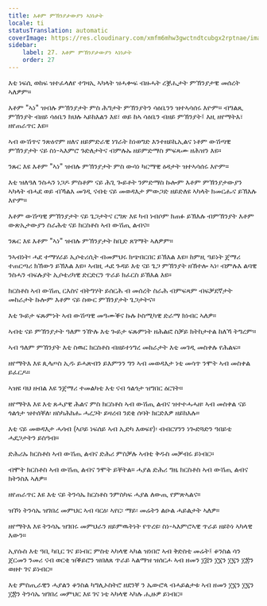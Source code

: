 ```yaml
---
title: እቶም ምኽንያታውያን ኣነነታት
locale: ti
statusTranslation: automatic
coverImage: https://res.cloudinary.com/xmfm6mhw3gwctndtcubgx2rptnae/image/upload/v1741354419/small_cover_la_gran_rebelion_28716e29d2.webp
sidebar:
    label: 27. እቶም ምኽንያታውያን ኣነነታት
    order: 27
---
```

እቲ ነፍሲ ወከፍ ዝተፈላለየ ተገዛኢ ኣካላት ዝሓቍፍ ብዙሓት ረቛሒታት ምኽንያታዊ መሰረት ኣለዎም።

እቶም "ኣነ" ዝብሉ ምኽንያታት ምስ ሕግታት ምኽንያትን ሳዕቤንን ዝተኣሳሰሩ እዮም። ብግልጺ ምኽንያት ብዘይ ሳዕቤን ክህሉ ኣይክእልን እዩ፣ ወይ ከኣ ሳዕቤን ብዘይ ምኽንያት፤ እዚ ዘየማትእ፣ ዘየጠራጥር እዩ።

ኣብ ውሽጥና ንጽዕኖም ዘለና ዘይምድራዊ ነገራት ከነወግድ እንተዘይኪኢልና ነቶም ውሽጣዊ ምኽንያታት ናይ ስነ-ኣእምሮ ጉድለታትና ብምሉኡ ዘይምድማስ ምፍጻሙ ዘሕዝን እዩ።

ንጹር እዩ እቶም "ኣነ" ዝብሉ ምኽንያታት ምስ ውሳነ ካርማዊ ዕዳታት ዝተኣሳሰሩ እዮም።

እቲ ዝለዓለ ንስሓን ነጋዶ ምስቶም ናይ ሕጊ ጐይቶት ንምድማስ ኩሎም እቶም ምኽንያታውያን ኣካላት ብሓደ ወይ ብኻልእ መገዲ ናብቲ ናይ መወዳእታ ምውጋድ ዘይድለዩ ኣካላት ክመርሑና ይኽእሉ እዮም።

እቶም ውሽጣዊ ምኽንያታት ናይ ጌጋታትና ርግጽ እዩ ካብ ነብሶም ክጠፉ ይኽእሉ ብምኽንያት እቶም ውጽኢታውያን ስራሕቲ ናይ ክርስቶስ ኣብ ውሽጢ ልብና።

ንጹር እዩ እቶም "ኣነ" ዝብሉ ምኽንያታት ከቢድ ጸገማት ኣለዎም።

ንኣብነት፡ ሓደ ተማሃራይ ኢሶቴሪሲት ብመምህሩ ክጭበርበር ይኽእል እዩ። ከምዚ ዓይነት ጀማሪ ተጠርጣሪ ክኸውን ይኽእል እዩ። ኣብዚ ሓደ ጉዳይ እቲ ናይ ጌጋ ምኽንያት ዘኸተሎ ኣነ፡ ብምሉእ ልባዊ ንስሓን ብፍሉያት ኢሶቴሪካዊ ድርድርን ጥራይ ክፈርስ ይኽእል እዩ።

ክርስቶስ ኣብ ውሽጢ ርእስና ብትግሃት ይሰርሕ ብ መሰረት ስራሕ ብምፍጻም ብፍቓደኛታት መከራታት ኩሎም እቶም ናይ ስውር ምኽንያታት ጌጋታትና።

እቲ ጐይታ ፍጹምነት ኣብ ውሽጣዊ መዓሙቕና ኩሉ ኮስሚካዊ ድራማ ክነብር ኣለዎ።

ኣብቲ ናይ ምኽንያታት ዓለም ንዅሉ እቲ ጐይታ ፍጹምነት ዘሕልፎ ስቓይ ክትከታተል ከለኻ ትግረም።

ኣብ ዓለም ምኽንያት እቲ ስዉር ክርስቶስ ብዘይተነግረ መከራታት እቲ መገዲ መስቀሉ የሕልፍ።

ዘየማትእ እዩ ጲላጦስ ኢዱ ይሓጽብን ይእምንን ግን ኣብ መወዳእታ ነቲ መሳጥ ንሞት ኣብ መስቀል ይፈርዶ።

ኣዝዩ ባህ ዘብል እዩ ንጀማሪ ተመልካቲ እቲ ናብ ጎልጎታ ዝግበር ዕርገት።

ዘየማትእ እዩ እቲ ጸሓያዊ ሕልና ምስ ክርስቶስ ኣብ ውሽጢ ልብና ዝተተሓሓዘ፡ ኣብ መስቀል ናይ ጎልጎታ ዝተሰቐለ፡ ዘስካሕክሑ ሓረጋት ይዛረብ ንደቂ ሰባት ክርድእዎ ዘይክእሉ።

እቲ ናይ መወዳእታ ሓሳብ (ኣቦይ ነፍሰይ ኣብ ኢድካ እወፍየ)፡ ብብርሃንን ነጐድጓድን ዓበይቲ ሓደጋታትን ይስዓብ።

ድሕሪኡ ክርስቶስ ኣብ ውሽጢ ልብና ድሕሪ ምስቓሉ ኣብቲ ቅዱስ መቓብሩ ይነብር።

ብሞት ክርስቶስ ኣብ ውሽጢ ልብና ንሞት ይቐትል። ሓያል ድሕሪ ግዜ ክርስቶስ ኣብ ውሽጢ ልብና ክትንስእ ኣለዎ።

ዘየጠራጥር እዩ እቲ ናይ ትንሳኤ ክርስቶስ ንምስካፍ ሓያል ለውጢ የምጽኣልና።

ዝኾነ ትንሳኤ ዝገበረ መምህር ኣብ ባርዕ፡ ኣየር፡ ማይ፡ መሬትን ልዑል ሓይልታት ኣለዎ።

ዘየማትእ እዩ ትንሳኤ ዝገበሩ መምህራን ዘይምዉትነት የጥረዩ፡ ስነ-ኣእምሮኣዊ ጥራይ ዘይኮነ ኣካላዊ እውን።

ኢየሱስ እቲ ዓቢ ካቢር ገና ይነብር ምስቲ ኣካላዊ ኣካል ዝነበሮ ኣብ ቅድስቲ መሬት፤ ቆንስል ሳን ጀርመን ንመሪ ናብ ወርቂ ዝቕይሮን ዝበለጸ ጥራይ ኣልማዝ ዝሰርሖ ኣብ ዘመን ፲፭ን ፲፮ን ፲፯ን ፲፰ን ወዘተ ገና ይነብር።

እቲ ምስጢራዊን ሓያልን ቆንስል ካግሊኦስትሮ ዘደንቐ ን ኤውሮጳ ብሓይልታቱ ኣብ ዘመን ፲፮ን ፲፯ን ፲፰ን ትንሳኤ ዝገበረ መምህር እዩ ገና ነቲ ኣካላዊ ኣካሉ ሒዙዎ ይነብር።
